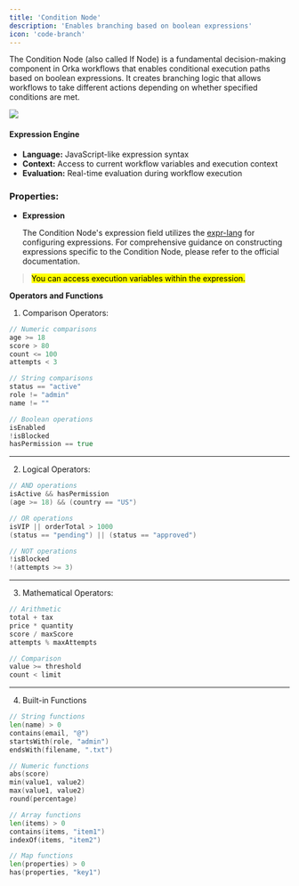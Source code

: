 ```yaml
---
title: 'Condition Node'
description: 'Enables branching based on boolean expressions'
icon: 'code-branch'
---
```


The Condition Node (also called If Node) is a fundamental decision-making component in Orka workflows that enables conditional execution paths based on boolean expressions. It creates branching logic that allows workflows to take different actions depending on whether specified conditions are met.

![](../../images/condition-node.jpg)

#### Expression Engine

* **Language:** JavaScript-like expression syntax
* **Context:** Access to current workflow variables and execution context
* **Evaluation:** Real-time evaluation during workflow execution



### Properties:

*   **Expression**

    The Condition Node's expression field utilizes the [expr-lang](https://expr-lang.org/docs/language-definition) for configuring expressions. For comprehensive guidance on constructing expressions specific to the Condition Node, please refer to the official documentation.&#x20;

> <mark style="color:$primary;">You can access execution variables within the expression.</mark>

**Operators and Functions**

1. Comparison Operators:

```go
// Numeric comparisons
age >= 18
score > 80
count <= 100
attempts < 3

// String comparisons
status == "active"
role != "admin"
name != ""

// Boolean operations
isEnabled
!isBlocked
hasPermission == true
```

***

2. Logical Operators:&#x20;

```go
// AND operations
isActive && hasPermission
(age >= 18) && (country == "US")

// OR operations
isVIP || orderTotal > 1000
(status == "pending") || (status == "approved")

// NOT operations
!isBlocked
!(attempts >= 3)
```

***

3. Mathematical Operators:

```go
// Arithmetic
total + tax
price * quantity
score / maxScore
attempts % maxAttempts

// Comparison
value >= threshold
count < limit
```

***

4. Built-in Functions

```go
// String functions
len(name) > 0
contains(email, "@")
startsWith(role, "admin")
endsWith(filename, ".txt")

// Numeric functions
abs(score)
min(value1, value2)
max(value1, value2)
round(percentage)

// Array functions
len(items) > 0
contains(items, "item1")
indexOf(items, "item2")

// Map functions
len(properties) > 0
has(properties, "key1")
```
